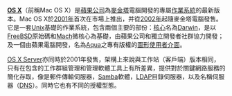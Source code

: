 '''[[OS_X|OS X]]'''（前稱Mac OS X）是[[蘋果公司|蘋果公司]]為[[麥金塔|麥金塔]]電腦開發的專屬[[作業系統|作業系統]]的最新版本。Mac OS X於[[2001年|2001年]]首次在市場上推出，并從[[2002年|2002年]]起隨麥金塔電腦發售。它是一套[[Unix|Unix]]基礎的作業系統，包含兩個主要的部份：[[核心|核心]]名為[[Apple_Darwin|Darwin]]，是以[[FreeBSD|FreeBSD]]原始碼和[[Mach|Mach]]微核心為基礎，由蘋果公司和獨立開發者社群協力開發；及一個由蘋果電腦開發，名為[[Aqua_(GUI)|Aqua]]之專有版權的[[圖形使用者介面|圖形使用者介面]]。

[[OS_X_Server|OS X Server]]亦同時於2001年發售，架構上來說與工作站（客戶端）版本相同，只有在包含的工作群組管理和管理軟體工具上有所差異，提供對於關鍵網路服務的簡化存取，像是郵件傳輸伺服器，[[Samba|Samba]]軟體，[[LDAP|LDAP]]目錄伺服器，以及名稱伺服器（[[DNS|DNS]]）。同時它也有不同的授權型態。
